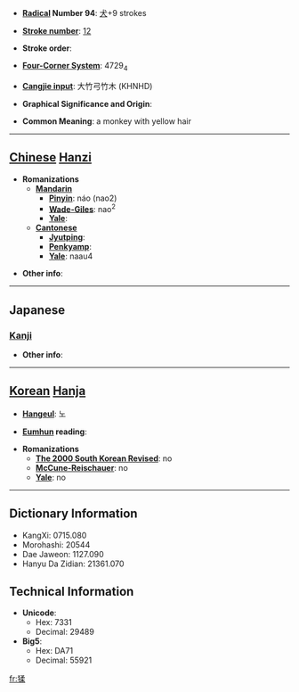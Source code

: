 * '''[[Wiktionary:Chinese radical index| Radical]] Number 94''': [[Wiktionary:Chinese radical index 犬|犬]]+9 strokes

* '''[[Wiktionary:Chinese total strokes index|Stroke number]]''': [[Wiktionary:Chinese total strokes index 12|12]]

* '''Stroke order''': 

* '''[[Wiktionary:Chinese four corner index|Four-Corner System]]''': 4729<sub>4</sub>

* '''[[Wiktionary:Chinese Cangjie index|Cangjie input]]''': 大竹弓竹木 (KHNHD)

* '''Graphical Significance and Origin''': 

* '''Common Meaning''': a monkey with yellow hair

----

== [[Chinese]] [[Hanzi]] ==

* '''Romanizations'''
** '''[[Mandarin]]'''
*** '''[[Pinyin]]''': náo (nao2)
*** '''[[Wade-Giles]]''': nao<sup>2</sup>
*** '''[[Yale]]''': 
** '''[[Cantonese]]'''
*** '''[[Jyutping]]''':
*** '''[[Penkyamp]]''': 
*** '''[[Yale]]''': naau4

* '''Other info''': 

----

==Japanese==
===[[Kanji]]===
{{kanji|on readings=[[どう]] (dō), [[のう]] (nō), [[じゅう]] (jū), [[にゅう]] (nyū)
|kun readings=[[さる]] (saru)
}}

* '''Other info''':  

----

== [[Korean]] [[Hanja]] ==

* '''[[Hangeul]]''': 노

* '''[[Eumhun]] reading''': 

* '''Romanizations'''
** '''[[The 2000 South Korean Revised Romanization|The 2000 South Korean Revised]]''': no
** '''[[McCune-Reischauer]]''': no
** '''[[Yale]]''': no

----

== Dictionary Information ==

* KangXi: 0715.080
* Morohashi: 20544
* Dae Jaweon: 1127.090
* Hanyu Da Zidian: 21361.070

== Technical Information ==

* '''Unicode''':
** Hex: 7331
** Decimal: 29489
* '''Big5''':
** Hex: DA71
** Decimal: 55921

[[fr:猱]]